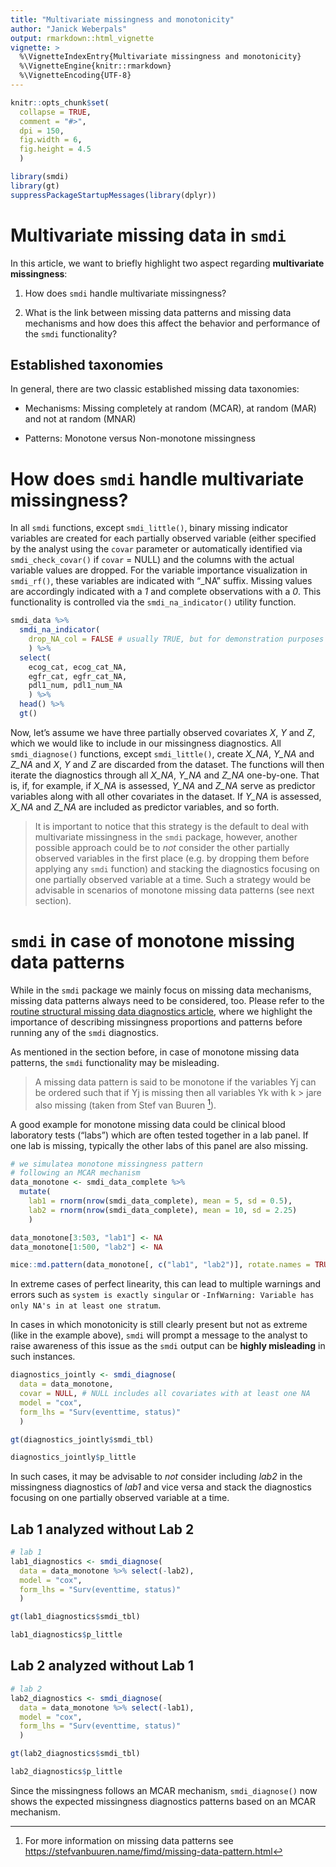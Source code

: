 ```yaml
---
title: "Multivariate missingness and monotonicity"
author: "Janick Weberpals"
output: rmarkdown::html_vignette
vignette: >
  %\VignetteIndexEntry{Multivariate missingness and monotonicity}
  %\VignetteEngine{knitr::rmarkdown}
  %\VignetteEncoding{UTF-8}
---
```


```r
knitr::opts_chunk$set(
  collapse = TRUE,
  comment = "#>",
  dpi = 150,
  fig.width = 6,
  fig.height = 4.5
  )
```

```r
library(smdi)
library(gt)
suppressPackageStartupMessages(library(dplyr))
```

# Multivariate missing data in `smdi`

In this article, we want to briefly highlight two aspect regarding **multivariate missingness**: 

1. How does `smdi` handle multivariate missingness?

2. What is the link between missing data patterns and missing data mechanisms and how does this affect the behavior and performance of the `smdi` functionality?

## Established taxonomies

In general, there are two classic established missing data taxonomies:

* Mechanisms: Missing completely at random (MCAR), at random (MAR) and not at random (MNAR)

* Patterns: Monotone versus Non-monotone missingness

# How does `smdi` handle multivariate missingness?

In all `smdi` functions, except `smdi_little()`, binary missing indicator variables are created for each partially observed variable (either specified by the analyst using the `covar` parameter or automatically identified via `smdi_check_covar()` if `covar` = NULL) and the columns with the actual variable values are dropped. For the variable importance visualization in `smdi_rf()`, these variables are indicated with "_NA" suffix. Missing values are accordingly indicated with a *1* and complete observations with a *0*. This functionality is controlled via the `smdi_na_indicator()` utility function. 

```r
smdi_data %>% 
  smdi_na_indicator(
    drop_NA_col = FALSE # usually TRUE, but for demonstration purposes set to FALSE
    ) %>% 
  select(
    ecog_cat, ecog_cat_NA, 
    egfr_cat, egfr_cat_NA, 
    pdl1_num, pdl1_num_NA
    ) %>% 
  head() %>% 
  gt()
```

Now, let's assume we have three partially observed covariates *X*, *Y* and *Z*, which we would like to include in our missingness diagnostics. All `smdi_diagnose()` functions, except `smdi_little()`, create *X_NA*, *Y_NA* and *Z_NA* and *X*, *Y* and *Z* are discarded from the dataset. The functions will then iterate the diagnostics through all *X_NA*, *Y_NA* and *Z_NA* one-by-one. That is, if, for example, if *X_NA* is assessed, *Y_NA* and *Z_NA* serve as predictor variables along with all other covariates in the dataset. If *Y_NA* is assessed, *X_NA* and *Z_NA* are included as predictor variables, and so forth.

>It is important to notice that this strategy is the default to deal with multivariate missingness in the `smdi` package, however, another possible approach could be to *not* consider the other partially observed variables in the first place (e.g. by dropping them before applying any `smdi` function) and stacking the diagnostics focusing on one partially observed variable at a time. Such a strategy would be advisable in scenarios of monotone missing data patterns (see next section).

# `smdi` in case of monotone missing data patterns

While in the `smdi` package we mainly focus on missing data mechanisms, missing data patterns always need to be considered, too. Please refer to the [routine structural missing data diagnostics article](https://janickweberpals.gitlab-pages.partners.org/smdi/articles/routine_diagnostics.html#descriptives), where we highlight the importance of describing missingness proportions and patterns before running any of the `smdi` diagnostics.

As mentioned in the section before, in case of monotone missing data patterns, the `smdi` functionality may be misleading.

> A missing data pattern is said to be monotone if the variables Yj can be ordered such that if Yj is missing then all variables Yk with k > jare also missing (taken from Stef van Buuren [^1]).

[^1]: For more information on missing data patterns see <https://stefvanbuuren.name/fimd/missing-data-pattern.html>

A good example for monotone missing data could be clinical blood laboratory tests ("labs") which are often tested together in a lab panel. If one lab is missing, typically the other labs of this panel are also missing.

```r
# we simulatea monotone missingness pattern
# following an MCAR mechanism
data_monotone <- smdi_data_complete %>% 
  mutate(
    lab1 = rnorm(nrow(smdi_data_complete), mean = 5, sd = 0.5),
    lab2 = rnorm(nrow(smdi_data_complete), mean = 10, sd = 2.25)
    )

data_monotone[3:503, "lab1"] <- NA
data_monotone[1:500, "lab2"] <- NA

mice::md.pattern(data_monotone[, c("lab1", "lab2")], rotate.names = TRUE)
```

In extreme cases of perfect linearity, this can lead to multiple warnings and errors such as `system is exactly singular` or `-InfWarning: Variable has only NA's in at least one stratum`.

In cases in which monotonicity is still clearly present but not as extreme (like in the example above), `smdi` will prompt a message to the analyst to raise awareness of this issue as the `smdi` output can be **highly misleading** in such instances.

```r
diagnostics_jointly <- smdi_diagnose(
  data = data_monotone,
  covar = NULL, # NULL includes all covariates with at least one NA
  model = "cox",
  form_lhs = "Surv(eventtime, status)"
  )
```

```r
gt(diagnostics_jointly$smdi_tbl)
```

```r
diagnostics_jointly$p_little
```


In such cases, it may be advisable to *not* consider including *lab2* in the missingness diagnostics of *lab1* and vice versa and stack the diagnostics focusing on one partially observed variable at a time.

## Lab 1 analyzed without Lab 2

```r
# lab 1
lab1_diagnostics <- smdi_diagnose(
  data = data_monotone %>% select(-lab2),
  model = "cox",
  form_lhs = "Surv(eventtime, status)"
  )

gt(lab1_diagnostics$smdi_tbl)
```

```r
lab1_diagnostics$p_little
```


## Lab 2 analyzed without Lab 1

```r
# lab 2
lab2_diagnostics <- smdi_diagnose(
  data = data_monotone %>% select(-lab1),
  model = "cox",
  form_lhs = "Surv(eventtime, status)"
  )

gt(lab2_diagnostics$smdi_tbl)
```

```r
lab2_diagnostics$p_little
```

Since the missingness follows an MCAR mechanism, `smdi_diagnose()` now shows the expected missingness diagnostics patterns based on an MCAR mechanism.

